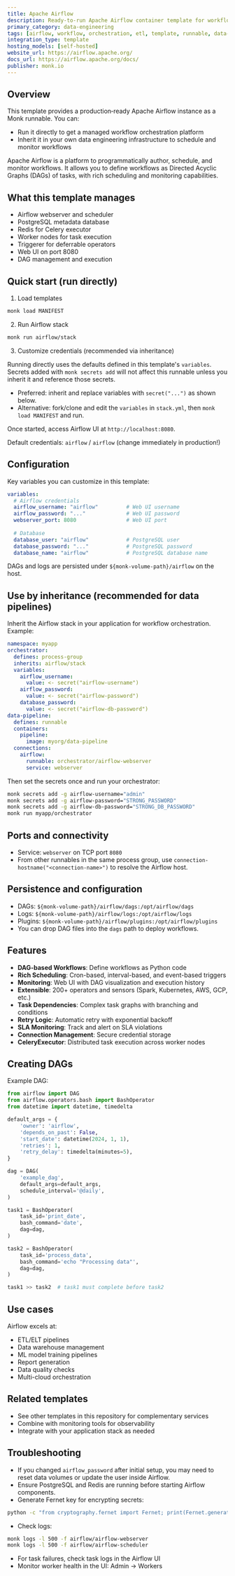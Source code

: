 ```yaml
---
title: Apache Airflow
description: Ready-to-run Apache Airflow container template for workflow orchestration and data pipeline management.
primary_category: data-engineering
tags: [airflow, workflow, orchestration, etl, template, runnable, data-pipeline, scheduler]
integration_type: template
hosting_models: [self-hosted]
website_url: https://airflow.apache.org/
docs_url: https://airflow.apache.org/docs/
publisher: monk.io
---
```


## Overview

This template provides a production‑ready Apache Airflow instance as a Monk runnable. You can:

- Run it directly to get a managed workflow orchestration platform
- Inherit it in your own data engineering infrastructure to schedule and monitor workflows

Apache Airflow is a platform to programmatically author, schedule, and monitor workflows. It allows you to define workflows as Directed Acyclic Graphs (DAGs) of tasks, with rich scheduling and monitoring capabilities.

## What this template manages

- Airflow webserver and scheduler
- PostgreSQL metadata database
- Redis for Celery executor
- Worker nodes for task execution
- Triggerer for deferrable operators
- Web UI on port 8080
- DAG management and execution

## Quick start (run directly)

1) Load templates

```bash
monk load MANIFEST
```

2) Run Airflow stack

```bash
monk run airflow/stack
```

3) Customize credentials (recommended via inheritance)

Running directly uses the defaults defined in this template's `variables`. Secrets added with `monk secrets add` will not affect this runnable unless you inherit it and reference those secrets.

- Preferred: inherit and replace variables with `secret("...")` as shown below.
- Alternative: fork/clone and edit the `variables` in `stack.yml`, then `monk load MANIFEST` and run.

Once started, access Airflow UI at `http://localhost:8080`.

Default credentials: `airflow` / `airflow` (change immediately in production!)

## Configuration

Key variables you can customize in this template:

```yaml
variables:
  # Airflow credentials
  airflow_username: "airflow"         # Web UI username
  airflow_password: "..."             # Web UI password
  webserver_port: 8080                # Web UI port
  
  # Database
  database_user: "airflow"            # PostgreSQL user
  database_password: "..."            # PostgreSQL password
  database_name: "airflow"            # PostgreSQL database name
```

DAGs and logs are persisted under `${monk-volume-path}/airflow` on the host.

## Use by inheritance (recommended for data pipelines)

Inherit the Airflow stack in your application for workflow orchestration. Example:

```yaml
namespace: myapp
orchestrator:
  defines: process-group
  inherits: airflow/stack
  variables:
    airflow_username:
      value: <- secret("airflow-username")
    airflow_password:
      value: <- secret("airflow-password")
    database_password:
      value: <- secret("airflow-db-password")
data-pipeline:
  defines: runnable
  containers:
    pipeline:
      image: myorg/data-pipeline
  connections:
    airflow:
      runnable: orchestrator/airflow-webserver
      service: webserver
```

Then set the secrets once and run your orchestrator:

```bash
monk secrets add -g airflow-username="admin"
monk secrets add -g airflow-password="STRONG_PASSWORD"
monk secrets add -g airflow-db-password="STRONG_DB_PASSWORD"
monk run myapp/orchestrator
```

## Ports and connectivity

- Service: `webserver` on TCP port `8080`
- From other runnables in the same process group, use `connection-hostname("<connection-name>")` to resolve the Airflow host.

## Persistence and configuration

- DAGs: `${monk-volume-path}/airflow/dags:/opt/airflow/dags`
- Logs: `${monk-volume-path}/airflow/logs:/opt/airflow/logs`
- Plugins: `${monk-volume-path}/airflow/plugins:/opt/airflow/plugins`
- You can drop DAG files into the `dags` path to deploy workflows.

## Features

- **DAG-based Workflows**: Define workflows as Python code
- **Rich Scheduling**: Cron-based, interval-based, and event-based triggers
- **Monitoring**: Web UI with DAG visualization and execution history
- **Extensible**: 200+ operators and sensors (Spark, Kubernetes, AWS, GCP, etc.)
- **Task Dependencies**: Complex task graphs with branching and conditions
- **Retry Logic**: Automatic retry with exponential backoff
- **SLA Monitoring**: Track and alert on SLA violations
- **Connection Management**: Secure credential storage
- **CeleryExecutor**: Distributed task execution across worker nodes

## Creating DAGs

Example DAG:

```python
from airflow import DAG
from airflow.operators.bash import BashOperator
from datetime import datetime, timedelta

default_args = {
    'owner': 'airflow',
    'depends_on_past': False,
    'start_date': datetime(2024, 1, 1),
    'retries': 1,
    'retry_delay': timedelta(minutes=5),
}

dag = DAG(
    'example_dag',
    default_args=default_args,
    schedule_interval='@daily',
)

task1 = BashOperator(
    task_id='print_date',
    bash_command='date',
    dag=dag,
)

task2 = BashOperator(
    task_id='process_data',
    bash_command='echo "Processing data"',
    dag=dag,
)

task1 >> task2  # task1 must complete before task2
```

## Use cases

Airflow excels at:
- ETL/ELT pipelines
- Data warehouse management
- ML model training pipelines
- Report generation
- Data quality checks
- Multi-cloud orchestration

## Related templates

- See other templates in this repository for complementary services
- Combine with monitoring tools for observability
- Integrate with your application stack as needed

## Troubleshooting

- If you changed `airflow_password` after initial setup, you may need to reset data volumes or update the user inside Airflow.
- Ensure PostgreSQL and Redis are running before starting Airflow components.
- Generate Fernet key for encrypting secrets:

```bash
python -c "from cryptography.fernet import Fernet; print(Fernet.generate_key().decode())"
```

- Check logs:

```bash
monk logs -l 500 -f airflow/airflow-webserver
monk logs -l 500 -f airflow/airflow-scheduler
```

- For task failures, check task logs in the Airflow UI
- Monitor worker health in the UI: Admin → Workers
